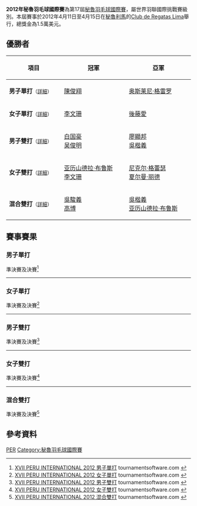 {{noteTA|G1=Badminton}}
{{infobox badminton event
|name           = 2012年秘魯羽毛球國際賽
|image          = 
|size           = 
|caption        =
|dates          = 2012年4月11日－4月15日
|number_edition =第17屆
|level          = 4A
|prize_money    = 1.5萬美元
|location       = {{PER}}[[利馬|利馬]]
|venue          = Club de Regatas Lima
|previous       = 2011年秘魯羽毛球國際賽 
|next           = 2013年秘魯羽毛球國際賽
}}
'''2012年秘魯羽毛球國際賽'''為第17屆[[秘魯羽毛球國際賽|秘魯羽毛球國際賽]]，屬世界羽聯國際挑戰賽級別。本屆賽事於2012年4月11日至4月15日在[[秘魯|秘魯]][[利馬|利馬]]的[[Club_de_Regatas_Lima|Club de Regatas Lima]]舉行，總獎金為1.5萬美元。

== 優勝者 ==
{| class=wikitable style="font-size:small"
!width="200"|項目
!width="250"|冠軍
!width="250"|亞軍
|-
|'''男子單打'''<small>（[[#男子單打|詳細]]）</small>
|{{flagicon|MAS}} [[陳俊翔|陳俊翔]]
|{{flagicon|CUB}} [[奥斯莱尼·格雷罗|奥斯莱尼·格雷罗]]
|-
|'''女子單打'''<small>（[[#女子單打|詳細]]）</small>
|{{flagicon|CAN}} [[李文珊_(羽毛球運動員)|李文珊]]
|{{flagicon|JPN}} [[後藤愛|後藤愛]]
|-
|'''男子雙打'''<small>（[[#男子雙打|詳細]]）</small>
|{{flagicon|USA}} [[白国豪|白国豪]]<br/>{{flagicon|USA}} [[吴俊明|吴俊明]]
|{{flagicon|CAN}} [[廖顯邦|廖顯邦]]<br/>{{flagicon|CAN}} [[吳楷義|吳楷義]]
|-
|'''女子雙打'''<small>（[[#女子雙打|詳細]]）</small>
|{{flagicon|CAN}} [[亚历山德拉·布鲁斯|亚历山德拉·布鲁斯]]<br/>{{flagicon|CAN}} [[李文珊_(羽毛球運動員)|李文珊]]
|{{flagicon|CAN}} [[尼克尔·格蕾瑟|尼克尔·格蕾瑟]]<br/>{{flagicon|CAN}} [[夏尔曼·丽德|夏尔曼·丽德]]
|-
|'''混合雙打'''<small>（[[#混合雙打|詳細]]）</small>
|{{flagicon|CAN}} [[吳駿義|吳駿義]]<br/>{{flagicon|CAN}} [[高博_(羽毛球运动员)|高博]]
|{{flagicon|CAN}} [[吳楷義|吳楷義]]<br/>{{flagicon|CAN}} [[亚历山德拉·布鲁斯|亚历山德拉·布鲁斯]]
|}

== 賽事賽果 ==
=== 男子單打 ===
;準決賽及決賽<ref name="MS">[http://tournamentsoftware.com/sport/draw.aspx?id=DC6C1DD4-8160-4D80-8E8E-DEABE971915C&draw=29 XVII PERU INTERNATIONAL 2012 男子單打] tournamentsoftware.com {{en}}</ref>
{{4TeamBracket-Tennis3-v2
| team-width=200
| RD1-seed1=
| RD1-team1={{flagicon|USA}} [[萨塔瓦特·庞拉尔莱特|萨塔瓦特·庞拉尔莱特]]
| RD1-score1-1=11
| RD1-score1-2=11
| RD1-score1-3=
| RD1-seed2=
| RD1-team2='''{{flagicon|CUB}} [[奥斯莱尼·格雷罗|奥斯莱尼·格雷罗]]
| RD1-score2-1='''21
| RD1-score2-2='''21
| RD1-score2-3=

| RD1-seed3=7
| RD1-team3='''{{flagicon|MAS}} [[陳俊翔|陳俊翔]]
| RD1-score3-1='''21
| RD1-score3-2='''21
| RD1-score3-3=
| RD1-seed4=
| RD1-team4={{flagicon|IRI}} [[Kaveh_Mehrabi|Kaveh Mehrabi]]
| RD1-score4-1=13
| RD1-score4-2=15
| RD1-score4-3=

| RD2-seed1=
| RD2-team1={{flagicon|CUB}} [[奥斯莱尼·格雷罗|奥斯莱尼·格雷罗]]
| RD2-score1-1=15
| RD2-score1-2=11
| RD2-score1-3=
| RD2-seed2=7
| RD2-team2='''{{flagicon|MAS}} [[陳俊翔|陳俊翔]]
| RD2-score2-1='''21
| RD2-score2-2='''21
| RD2-score2-3=
}}
----

=== 女子單打 ===
;準決賽及決賽<ref name="WS">[http://tournamentsoftware.com/sport/draw.aspx?id=DC6C1DD4-8160-4D80-8E8E-DEABE971915C&draw=24 XVII PERU INTERNATIONAL 2012 女子單打] tournamentsoftware.com {{en}}</ref>
{{4TeamBracket-Tennis3-v2
| team-width=200
| RD1-seed1=1
| RD1-team1='''{{flagicon|JPN}} [[後藤愛|後藤愛]]
| RD1-score1-1='''21
| RD1-score1-2='''21
| RD1-score1-3=
| RD1-seed2=3
| RD1-team2={{flagicon|SCO}} [[苏珊·埃格尔斯达芙|苏珊·埃格尔斯达芙]]
| RD1-score2-1=12
| RD1-score2-2=13
| RD1-score2-3=

| RD1-seed3=4
| RD1-team3={{flagicon|TUR}} [[内斯里汉·伊吉特|内斯里汉·伊吉特]]
| RD1-score3-1=14
| RD1-score3-2=13
| RD1-score3-3=
| RD1-seed4=2
| RD1-team4='''{{flagicon|CAN}} [[李文珊_(羽毛球運動員)|李文珊]]
| RD1-score4-1='''21
| RD1-score4-2='''21
| RD1-score4-3=

| RD2-seed1=1
| RD2-team1={{flagicon|JPN}} [[後藤愛|後藤愛]]
| RD2-score1-1='''23
| RD2-score1-2=14
| RD2-score1-3=15
| RD2-seed2=2
| RD2-team2='''{{flagicon|CAN}} [[李文珊_(羽毛球運動員)|李文珊]]
| RD2-score2-1=21
| RD2-score2-2='''21
| RD2-score2-3='''21
}}
----

=== 男子雙打 ===
;準決賽及決賽<ref name="MD">[http://tournamentsoftware.com/sport/draw.aspx?id=DC6C1DD4-8160-4D80-8E8E-DEABE971915C&draw=19 XVII PERU INTERNATIONAL 2012 男子雙打] tournamentsoftware.com {{en}}</ref>
{{4TeamBracket-Tennis3-v2
| team-width=200
| RD1-seed1=1
| RD1-team1='''{{flagicon|USA}} [[白国豪|白国豪]]<br/> {{flagicon|USA}} [[吴俊明|吴俊明]]
| RD1-score1-1='''21
| RD1-score1-2='''21
| RD1-score1-3=
| RD1-seed2=
| RD1-team2={{flagicon|PER}} [[Javier_Jimeno|Javier Jimeno]]<br/> {{flagicon|PER}} [[Guillermo_Perea_Zabalbeascoa|Guillermo Perea Zabalbeascoa]]
| RD1-score2-1=12
| RD1-score2-2=11
| RD1-score2-3=

| RD1-seed3=3
| RD1-team3={{flagicon|RSA}} [[多利安·兰斯·詹姆斯|多利安·兰斯·詹姆斯]]<br/> {{flagicon|RSA}} [[威廉·维尔容|威廉·维尔容]]
| RD1-score3-1=8
| RD1-score3-2=15
| RD1-score3-3=
| RD1-seed4=2
| RD1-team4='''{{flagicon|CAN}} [[廖顯邦|廖顯邦]]<br/> {{flagicon|CAN}} [[吳楷義|吳楷義]]
| RD1-score4-1='''21
| RD1-score4-2='''21
| RD1-score4-3=

| RD2-seed1=1
| RD2-team1='''{{flagicon|USA}} [[白国豪|白国豪]]<br/> {{flagicon|USA}} [[吴俊明|吴俊明]]
| RD2-score1-1=13
| RD2-score1-2='''21
| RD2-score1-3='''21
| RD2-seed2=2
| RD2-team2={{flagicon|CAN}} [[廖顯邦|廖顯邦]]<br/> {{flagicon|CAN}} [[吳楷義|吳楷義]]
| RD2-score2-1='''21
| RD2-score2-2=13
| RD2-score2-3=9
}}
----

=== 女子雙打 ===
;準決賽及決賽<ref name="WD">[http://tournamentsoftware.com/sport/draw.aspx?id=DC6C1DD4-8160-4D80-8E8E-DEABE971915C&draw=12 XVII PERU INTERNATIONAL 2012 女子雙打] tournamentsoftware.com {{en}}</ref>
{{4TeamBracket-Tennis3-v2
| team-width=200
| RD1-seed1=1
| RD1-team1='''{{flagicon|CAN}} [[亚历山德拉·布鲁斯|亚历山德拉·布鲁斯]]<br/> {{flagicon|CAN}} [[李文珊_(羽毛球運動員)|李文珊]]
| RD1-score1-1='''21
| RD1-score1-2=16
| RD1-score1-3='''21
| RD1-seed2=
| RD1-team2={{flagicon|USA}} [[王苑力|王苑力]]<br/> {{flagicon|USA}} [[王敏力|王敏力]]
| RD1-score2-1=13
| RD1-score2-2='''21
| RD1-score2-3=19

| RD1-seed3=
| RD1-team3={{flagicon|CAN}} [[高博_(羽毛球运动员)|高博]]<br/> {{flagicon|CAN}} [[高福頤|高福頤]]
| RD1-score3-1=17
| RD1-score3-2=15
| RD1-score3-3=
| RD1-seed4=
| RD1-team4='''{{flagicon|CAN}} [[尼克尔·格蕾瑟|尼克尔·格蕾瑟]]<br/> {{flagicon|CAN}} [[夏尔曼·丽德|夏尔曼·丽德]]
| RD1-score4-1='''21
| RD1-score4-2='''21
| RD1-score4-3=

| RD2-seed1=1
| RD2-team1='''{{flagicon|CAN}} [[亚历山德拉·布鲁斯|亚历山德拉·布鲁斯]]<br/> {{flagicon|CAN}} [[李文珊_(羽毛球運動員)|李文珊]]
| RD2-score1-1='''21
| RD2-score1-2='''21
| RD2-score1-3=
| RD2-seed2=
| RD2-team2={{flagicon|CAN}} [[尼克尔·格蕾瑟|尼克尔·格蕾瑟]]<br/> {{flagicon|CAN}} [[夏尔曼·丽德|夏尔曼·丽德]]
| RD2-score2-1=18
| RD2-score2-2=18
| RD2-score2-3=
}}
----

=== 混合雙打 ===
;準決賽及決賽<ref name="XD">[http://tournamentsoftware.com/sport/draw.aspx?id=DC6C1DD4-8160-4D80-8E8E-DEABE971915C&draw=13 XVII PERU INTERNATIONAL 2012 混合雙打] tournamentsoftware.com {{en}}</ref>
{{4TeamBracket-Tennis3-v2
| team-width=200
| RD1-seed1=1
| RD1-team1='''{{flagicon|CAN}} [[吳駿義|吳駿義]]<br/> {{flagicon|CAN}} [[高博_(羽毛球运动员)|高博]]
| RD1-score1-1=14
| RD1-score1-2='''21
| RD1-score1-3='''22
| RD1-seed2=
| RD1-team2={{flagicon|USA}} [[吴俊明|吴俊明]]<br/> {{flagicon|USA}} [[李意恒|李意恒]]
| RD1-score2-1='''21
| RD1-score2-2=16
| RD1-score2-3=20

| RD1-seed3=3
| RD1-team3='''{{flagicon|CAN}} [[吳楷義|吳楷義]]<br/> {{flagicon|CAN}} [[亚历山德拉·布鲁斯|亚历山德拉·布鲁斯]]
| RD1-score3-1='''21
| RD1-score3-2='''21
| RD1-score3-3=
| RD1-seed4=
| RD1-team4={{flagicon|USA}} [[李福來|李福來]]<br/> {{flagicon|USA}} [[倫嘉儀|倫嘉儀]]
| RD1-score4-1=16
| RD1-score4-2=16
| RD1-score4-3=

| RD2-seed1=1
| RD2-team1='''{{flagicon|CAN}} [[吳駿義|吳駿義]]<br/> {{flagicon|CAN}} [[高博_(羽毛球运动员)|高博]]
| RD2-score1-1='''21
| RD2-score1-2='''21
| RD2-score1-3=
| RD2-seed2=3
| RD2-team2={{flagicon|CAN}} [[吳楷義|吳楷義]]<br/> {{flagicon|CAN}} [[亚历山德拉·布鲁斯|亚历山德拉·布鲁斯]]
| RD2-score2-1=10
| RD2-score2-2=15
| RD2-score2-3=
}}

== 參考資料 ==
{{Reflist}}

[[Category:2012年世界羽聯國際挑戰賽|PER]]
[[Category:秘魯羽毛球國際賽|Category:秘魯羽毛球國際賽]]